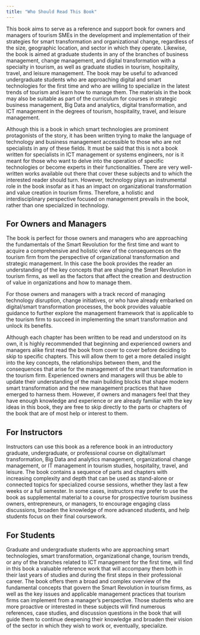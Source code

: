 ```yaml
---
title: "Who Should Read This Book"
---
```


This book aims to serve as a reference and support book for owners and managers of tourism SMEs in the development and implementation of their strategies for smart transformation and organizational change, regardless of the size, geographic location, and sector in which they operate. Likewise, the book is aimed at graduate students in any of the branches of business management, change management, and digital transformation with a specialty in tourism, as well as graduate studies in tourism, hospitality, travel, and leisure management. The book may be useful to advanced undergraduate students who are approaching digital and smart technologies for the first time and who are willing to specialize in the latest trends of tourism and learn how to manage them. The materials in the book may also be suitable as part of the curriculum for courses in strategic business management, Big Data and analytics, digital transformation, and ICT management in the degrees of tourism, hospitality, travel, and leisure management.

Although this is a book in which smart technologies are prominent protagonists of the story, it has been written trying to make the language of technology and business management accessible to those who are not specialists in any of these fields. It must be said that this is not a book written for specialists in ICT management or systems engineers, nor is it meant for those who want to delve into the operation of specific technologies or become experts in their functionalities. There are very well-written works available out there that cover these subjects and to which the interested reader should turn. However, technology plays an instrumental role in the book insofar as it has an impact on organizational transformation and value creation in tourism firms. Therefore, a holistic and interdisciplinary perspective focused on management prevails in the book, rather than one specialized in technology.

## For Owners and Managers

The book is perfect for those owners and managers who are approaching the fundamentals of the Smart Revolution for the first time and want to acquire a comprehensive and holistic view of the consequences on the tourism firm from the perspective of organizational transformation and strategic management. In this case the book provides the reader an understanding of the key concepts that are shaping the Smart Revolution in tourism firms, as well as the factors that affect the creation and destruction of value in organizations and how to manage them.

For those owners and managers with a track record of managing technology disruption, change initiatives, or who have already embarked on digital/smart transformation processes, the book provides valuable guidance to further explore the management framework that is applicable to the tourism firm to succeed in implementing the smart transformation and unlock its benefits.

Although each chapter has been written to be read and understood on its own, it is highly recommended that beginning and experienced owners and managers alike first read the book from cover to cover before deciding to skip to specific chapters. This will allow them to get a more detailed insight into the key concepts, the relationships between them, and the consequences that arise for the management of the smart transformation in the tourism firm. Experienced owners and managers will thus be able to update their understanding of the main building blocks that shape modern smart transformation and the new management practices that have emerged to harness them. However, if owners and managers feel that they have enough knowledge and experience or are already familiar with the key ideas in this book, they are free to skip directly to the parts or chapters of the book that are of most help or interest to them.

## For Instructors

Instructors can use this book as a reference book in an introductory graduate, undergraduate, or professional course on digital/smart transformation, Big Data and analytics management, organizational change management, or IT management in tourism studies, hospitality, travel, and leisure. The book contains a sequence of parts and chapters with increasing complexity and depth that can be used as stand-alone or connected topics for specialized course sessions, whether they last a few weeks or a full semester. In some cases, instructors may prefer to use the book as supplemental material to a course for prospective tourism business owners, entrepreneurs, or managers, to encourage engaging class discussions, broaden the knowledge of more advanced students, and help students focus on their final coursework.

## For Students

Graduate and undergraduate students who are approaching smart technologies, smart transformation, organizational change, tourism trends, or any of the branches related to ICT management for the first time, will find in this book a valuable reference work that will accompany them both in their last years of studies and during the first steps in their professional career. The book offers them a broad and complex overview of the fundamental concepts that govern the Smart Revolution in tourism firms, as well as the key issues and applicable management practices that tourism firms can implement from a manager's perspective. Those students who are more proactive or interested in these subjects will find numerous references, case studies, and discussion questions in the book that will guide them to continue deepening their knowledge and broaden their vision of the sector in which they wish to work or, eventually, specialize.
